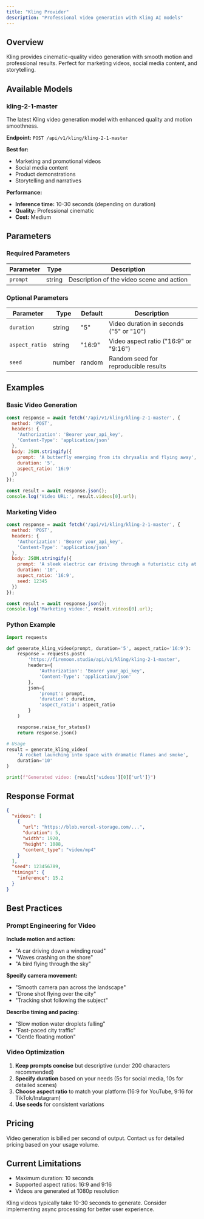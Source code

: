 ```yaml
---
title: "Kling Provider"
description: "Professional video generation with Kling AI models"
---
```


## Overview

Kling provides cinematic-quality video generation with smooth motion and professional results. Perfect for marketing videos, social media content, and storytelling.

## Available Models

### kling-2-1-master

The latest Kling video generation model with enhanced quality and motion smoothness.

**Endpoint:** `POST /api/v1/kling/kling-2-1-master`

**Best for:**
- Marketing and promotional videos
- Social media content
- Product demonstrations
- Storytelling and narratives

**Performance:**
- **Inference time:** 10-30 seconds (depending on duration)
- **Quality:** Professional cinematic
- **Cost:** Medium

## Parameters

### Required Parameters

| Parameter | Type | Description |
|-----------|------|-------------|
| `prompt` | string | Description of the video scene and action |

### Optional Parameters

| Parameter | Type | Default | Description |
|-----------|------|---------|-------------|
| `duration` | string | "5" | Video duration in seconds ("5" or "10") |
| `aspect_ratio` | string | "16:9" | Video aspect ratio ("16:9" or "9:16") |
| `seed` | number | random | Random seed for reproducible results |

## Examples

### Basic Video Generation

```javascript
const response = await fetch('/api/v1/kling/kling-2-1-master', {
  method: 'POST',
  headers: {
    'Authorization': 'Bearer your_api_key',
    'Content-Type': 'application/json'
  },
  body: JSON.stringify({
    prompt: 'A butterfly emerging from its chrysalis and flying away',
    duration: '5',
    aspect_ratio: '16:9'
  })
});

const result = await response.json();
console.log('Video URL:', result.videos[0].url);
```

### Marketing Video

```javascript
const response = await fetch('/api/v1/kling/kling-2-1-master', {
  method: 'POST',
  headers: {
    'Authorization': 'Bearer your_api_key',
    'Content-Type': 'application/json'
  },
  body: JSON.stringify({
    prompt: 'A sleek electric car driving through a futuristic city at sunset, smooth camera movement following the vehicle',
    duration: '10',
    aspect_ratio: '16:9',
    seed: 12345
  })
});

const result = await response.json();
console.log('Marketing video:', result.videos[0].url);
```

### Python Example

```python
import requests

def generate_kling_video(prompt, duration='5', aspect_ratio='16:9'):
    response = requests.post(
        'https://firemoon.studio/api/v1/kling/kling-2-1-master',
        headers={
            'Authorization': 'Bearer your_api_key',
            'Content-Type': 'application/json'
        },
        json={
            'prompt': prompt,
            'duration': duration,
            'aspect_ratio': aspect_ratio
        }
    )

    response.raise_for_status()
    return response.json()

# Usage
result = generate_kling_video(
    'A rocket launching into space with dramatic flames and smoke',
    duration='10'
)

print(f"Generated video: {result['videos'][0]['url']}")
```

## Response Format

```json
{
  "videos": [
    {
      "url": "https://blob.vercel-storage.com/...",
      "duration": 5,
      "width": 1920,
      "height": 1088,
      "content_type": "video/mp4"
    }
  ],
  "seed": 123456789,
  "timings": {
    "inference": 15.2
  }
}
```

## Best Practices

### Prompt Engineering for Video

**Include motion and action:**
- "A car driving down a winding road"
- "Waves crashing on the shore"
- "A bird flying through the sky"

**Specify camera movement:**
- "Smooth camera pan across the landscape"
- "Drone shot flying over the city"
- "Tracking shot following the subject"

**Describe timing and pacing:**
- "Slow motion water droplets falling"
- "Fast-paced city traffic"
- "Gentle floating motion"

### Video Optimization

1. **Keep prompts concise** but descriptive (under 200 characters recommended)
2. **Specify duration** based on your needs (5s for social media, 10s for detailed scenes)
3. **Choose aspect ratio** to match your platform (16:9 for YouTube, 9:16 for TikTok/Instagram)
4. **Use seeds** for consistent variations

## Pricing

Video generation is billed per second of output. Contact us for detailed pricing based on your usage volume.

## Current Limitations

- Maximum duration: 10 seconds
- Supported aspect ratios: 16:9 and 9:16
- Videos are generated at 1080p resolution

<Note>
  Kling videos typically take 10-30 seconds to generate. Consider implementing async processing for better user experience.
</Note>
